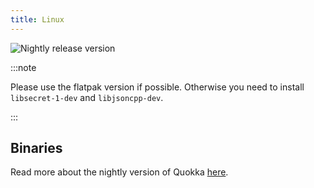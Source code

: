```yaml
---
title: Linux
---
```


![Nightly release version](https://img.shields.io/badge/dynamic/yaml?color=f7d28c&label=Nightly&query=%24.version&url=https%3A%2F%2Fraw.githubusercontent.com%2FLinwoodDev%2FQuokka%2Fnightly%2Fapp%2Fpubspec.yaml&style=for-the-badge)



:::note

Please use the flatpak version if possible.
Otherwise you need to install `libsecret-1-dev` and `libjsoncpp-dev`.

:::

## Binaries

<Tabs>
<TabItem label="Nightly">
  <CardGrid>
    <DownloadButton href="https://github.com/LinwoodDev/Quokka/releases/download/nightly/linwood-quokka-linux-x86_64.tar.gz" title="Portable"/>
    <DownloadButton href="https://github.com/LinwoodDev/Quokka/releases/download/nightly/linwood-quokka-linux-x86_64.deb" title="DEB"/>
    <DownloadButton href="https://github.com/LinwoodDev/Quokka/releases/download/nightly/linwood-quokka-linux-x86_64.rpm" title="RPM"/>
    <DownloadButton href="https://github.com/LinwoodDev/Quokka/releases/download/nightly/linwood-quokka-linux-x86_64.AppImage" title="AppImage"/>
  </CardGrid>
</TabItem>
</Tabs>

Read more about the nightly version of Quokka [here](/community/nightly).

